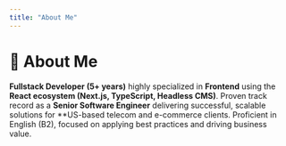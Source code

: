 ---
title: "About Me"
---

# 🧠 About Me

**Fullstack Developer (5+ years)** highly specialized in **Frontend** using the **React ecosystem (Next.js, TypeScript, Headless CMS)**. Proven track record as a **Senior Software Engineer** delivering successful, scalable solutions for \*\*US-based telecom and e-commerce clients. Proficient in English (B2), focused on applying best practices and driving business value.
